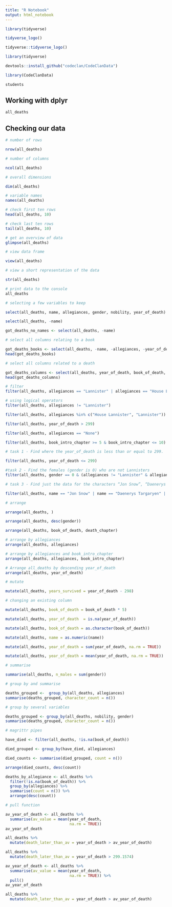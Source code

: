 ```yaml
---
title: "R Notebook"
output: html_notebook
---
```


```r
library(tidyverse)
```
```r
tidyverse_logo()
```

```r
tidyverse::tidyverse_logo()
```

```r
library(tidyverse)
```
```r
devtools::install_github("codeclan/CodeClanData")
```

```r
library(CodeClanData)
```

```r
students
```
## Working with dplyr
```r
all_deaths
```
## Checking our data 
```r
# number of rows

nrow(all_deaths)
```

```r
# number of columns

ncol(all_deaths)
```
```r
# overall dimensions

dim(all_deaths)
```

```r
# variable names
names(all_deaths)
```
```r
# check first ten rows
head(all_deaths, 10)
```
```r
# check last ten rows
tail(all_deaths, 10)
```

```r
# get an overview of data
glimpse(all_deaths)
```
```r
# view data frame

view(all_deaths)
```

```r
# view a short representation of the data

str(all_deaths)
```
```r
# print data to the console
all_deaths
```
```r
# selecting a few variables to keep

select(all_deaths, name, allegiances, gender, nobility, year_of_death)
```
```r
select(all_deaths, -name)
```

```r
got_deaths_no_names <- select(all_deaths, -name)

```
```r
# select all columns relating to a book

got_deaths_books <- select(all_deaths, -name, -allegiances, -year_of_death, -gender, -nobility)
head(got_deaths_books)
```

```r
# select all columns related to a death

got_deaths_columns <- select(all_deaths, year_of_death, book_of_death, death_chapter)
head(got_deaths_columns)
```

```r
# filter 
filter(all_deaths, allegiances == "Lannister" | allegiances == "House Lannister")

```
```r
# using logical operators
filter(all_deaths, allegiances != "Lannister")
```


```r
filter(all_deaths, allegiances %in% c("House Lannister", "Lannister"))
```

```r
filter(all_deaths, year_of_death > 299)
```

```r
filter(all_deaths, allegiances == "None")
```

```r
filter(all_deaths, book_intro_chapter >= 5 & book_intro_chapter <= 10)
```

```r
# task 1 - Find where the year_of_death is less than or equal to 299.

filter(all_deaths, year_of_death <= 299)

```
```r
#task 2 - Find the females (gender is 0) who are not Lannisters
filter(all_deaths, gender == 0 & (allegiances != "Lannister" & allegiances != "House Lannister"))

```
```r
# task 3 - Find just the data for the characters “Jon Snow”, “Daenerys Targaryen” and “Samwell Tarly”.

filter(all_deaths, name == "Jon Snow" | name == "Daenerys Targaryen" | name == "Samwell Tarly")

```
```r
# arrange

arrange(all_deaths, )
```
```r
arrange(all_deaths, desc(gender))
```
```r
arrange(all_deaths, book_of_death, death_chapter)
```
```r
# arrange by allegiances
arrange(all_deaths, allegiances)
```
```r
# arrange by allegiances and book_intro_chapter
arrange(all_deaths, allegiances, book_intro_chapter)
```
```r
# Arrange all_deaths by descending year_of_death
arrange(all_deaths, year_of_death)
```
```r
# mutate

mutate(all_deaths, years_survived = year_of_death - 298)
```
```r
# changing an existing column

mutate(all_deaths, book_of_death = book_of_death * 5)
```
```r
mutate(all_deaths, year_of_death  = is.na(year_of_death))
```
```r
mutate(all_deaths, book_of_death = as.character(book_of_death))

```
```r
mutate(all_deaths, name = as.numeric(name))
```
```r
mutate(all_deaths, year_of_death = sum(year_of_death, na.rm = TRUE))
```
```r
mutate(all_deaths, year_of_death = mean(year_of_death, na.rm = TRUE))
```
```r
# summarise

summarise(all_deaths, n_males = sum(gender))
```
```r
# group by and summarise

deaths_grouped <-  group_by(all_deaths, allegiances)
summarise(deaths_grouped, character_count = n())
```
```r
# group by several variables

deaths_grouped <- group_by(all_deaths, nobility, gender)
summarise(deaths_grouped, character_count = n())
```
```r
# magrittr pipes

have_died <- filter(all_deaths, !is.na(book_of_death))

died_grouped <- group_by(have_died, allegiances)

died_counts <- summarise(died_grouped, count = n())

arrange(died_counts, desc(count))

```

```r
deaths_by_allegiance <- all_deaths %>%
  filter(!is.na(book_of_death)) %>% 
  group_by(allegiances) %>%
  summarise(count = n()) %>%
  arrange(desc(count)) 

```
```r
# pull function 

av_year_of_death <- all_deaths %>%
  summarise(av_value = mean(year_of_death,
                            na.rm = TRUE))
av_year_of_death
```
```r
all_deaths %>% 
  mutate(death_later_than_av = year_of_death > av_year_of_death)
```
```r
all_deaths %>% 
  mutate(death_later_than_av = year_of_death > 299.1574)
```
```r
av_year_of_death <- all_deaths %>%
  summarise(av_value = mean(year_of_death,
                            na.rm = TRUE)) %>%
  pull()
av_year_of_death
```

```r
all_deaths %>% 
  mutate(death_later_than_av = year_of_death > av_year_of_death)
```

